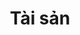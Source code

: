 ---
title: "Tài sản"
description: "Quản lý danh sách tài sản, theo dõi trạng thái hoạt động, các thông tin liên quan đến tài sản: vật tư thay thế, tài sản con, các công việc sửa chữa bảo trì tài sản, tài liệu kèm theo... trên ứng dụng di động"
---